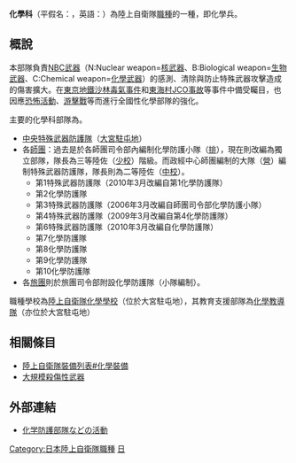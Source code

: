 {{Unreferenced|time=2018-07-08T07:02:07+00:00}}
'''化學科'''（平假名：''{{lang|ja|かがくか}}''，英語：''{{lang|en|Chemical}}''）為陸上自衛隊[[職種_(陸上自衛隊)|職種]]的一種，即化學兵。

==概說==
本部隊負責[[大規模殺傷性武器|NBC武器]]（N:Nuclear weapon=[[核武器|核武器]]、B:Biological weapon=[[生物武器|生物武器]]、C:Chemical weapon=[[化學武器|化學武器]]）的感測、清除與防止特殊武器攻擊造成的傷害擴大。在[[東京地鐵沙林毒氣事件|東京地鐵沙林毒氣事件]]和[[東海村JCO事故|東海村JCO事故]]等事件中備受矚目，也因應[[恐怖活動|恐怖活動]]、[[游擊戰|游擊戰]]等而進行全國性化學部隊的強化。

主要的化學科部隊為。
* [[中央特殊武器防護隊_(陸上自衛隊)|中央特殊武器防護隊]]（[[大宮駐屯地|大宮駐屯地]]）
* 各[[師團|師團]]：過去是於各師團司令部內編制化學防護小隊（[[排|排]]），現在則改編為獨立部隊，隊長為三等陸佐（[[少校|少校]]）階級。而政經中心師團編制的大隊（[[營|營]]）編制特殊武器防護隊，隊長則為二等陸佐（[[中校|中校]]）。
**第1特殊武器防護隊（2010年3月改編自第1化學防護隊）
**第2化學防護隊
**第3特殊武器防護隊（2006年3月改編自師團司令部化學防護小隊）
**第4特殊武器防護隊（2009年3月改編自第4化學防護隊）
**第6特殊武器防護隊（2010年3月改編自化學防護隊）
**第7化學防護隊
**第8化學防護隊
**第9化學防護隊
**第10化學防護隊
* 各[[旅團|旅團]]則於旅團司令部附設化學防護隊（小隊編制）。

職種學校為[[陸上自衛隊化學學校|陸上自衛隊化學學校]]（位於大宮駐屯地），其教育支援部隊為[[教導隊_(陸上自衛隊)|化學教導隊]]（亦位於大宮駐屯地）

==相關條目==
* [[陸上自衛隊裝備列表#化學裝備|陸上自衛隊裝備列表#化學裝備]]
* [[大規模殺傷性武器|大規模殺傷性武器]]

==外部連結==
* [http://www.clearing.mod.go.jp/hakusho_data/2002/column/frame/ak143004.htm 化学防護部隊などの活動] {{Wayback|url=http://www.clearing.mod.go.jp/hakusho_data/2002/column/frame/ak143004.htm |date=20130601062734 }}

{{陸上自衛隊職種}}
[[Category:日本陸上自衛隊職種|Category:日本陸上自衛隊職種]]
[[Category:化學戰|日]]